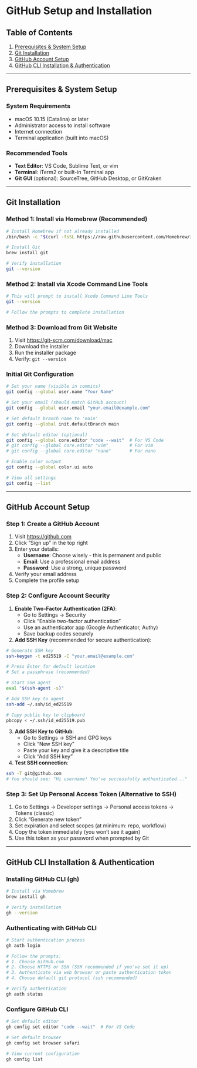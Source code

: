# GitHub Setup and Installation

## Table of Contents
1. [Prerequisites & System Setup](#prerequisites--system-setup)
2. [Git Installation](#git-installation)
3. [GitHub Account Setup](#github-account-setup)
4. [GitHub CLI Installation & Authentication](#github-cli-installation--authentication)

---

## Prerequisites & System Setup

### System Requirements
- macOS 10.15 (Catalina) or later
- Administrator access to install software
- Internet connection
- Terminal application (built into macOS)

### Recommended Tools
- **Text Editor**: VS Code, Sublime Text, or vim
- **Terminal**: iTerm2 or built-in Terminal app
- **Git GUI** (optional): SourceTree, GitHub Desktop, or GitKraken

---

## Git Installation

### Method 1: Install via Homebrew (Recommended)

```bash
# Install Homebrew if not already installed
/bin/bash -c "$(curl -fsSL https://raw.githubusercontent.com/Homebrew/install/HEAD/install.sh)"

# Install Git
brew install git

# Verify installation
git --version
```

### Method 2: Install via Xcode Command Line Tools

```bash
# This will prompt to install Xcode Command Line Tools
git --version

# Follow the prompts to complete installation
```

### Method 3: Download from Git Website

1. Visit [https://git-scm.com/download/mac](https://git-scm.com/download/mac)
2. Download the installer
3. Run the installer package
4. Verify: `git --version`

### Initial Git Configuration

```bash
# Set your name (visible in commits)
git config --global user.name "Your Name"

# Set your email (should match GitHub account)
git config --global user.email "your.email@example.com"

# Set default branch name to 'main'
git config --global init.defaultBranch main

# Set default editor (optional)
git config --global core.editor "code --wait"  # For VS Code
# git config --global core.editor "vim"        # For vim
# git config --global core.editor "nano"       # For nano

# Enable color output
git config --global color.ui auto

# View all settings
git config --list
```

---

## GitHub Account Setup

### Step 1: Create a GitHub Account

1. Visit [https://github.com](https://github.com)
2. Click "Sign up" in the top right
3. Enter your details:
   - **Username**: Choose wisely - this is permanent and public
   - **Email**: Use a professional email address
   - **Password**: Use a strong, unique password
4. Verify your email address
5. Complete the profile setup

### Step 2: Configure Account Security

1. **Enable Two-Factor Authentication (2FA)**:
   - Go to Settings → Security
   - Click "Enable two-factor authentication"
   - Use an authenticator app (Google Authenticator, Authy)
   - Save backup codes securely

2. **Add SSH Key** (recommended for secure authentication):

```bash
# Generate SSH key
ssh-keygen -t ed25519 -C "your.email@example.com"

# Press Enter for default location
# Set a passphrase (recommended)

# Start SSH agent
eval "$(ssh-agent -s)"

# Add SSH key to agent
ssh-add ~/.ssh/id_ed25519

# Copy public key to clipboard
pbcopy < ~/.ssh/id_ed25519.pub
```

3. **Add SSH Key to GitHub**:
   - Go to Settings → SSH and GPG keys
   - Click "New SSH key"
   - Paste your key and give it a descriptive title
   - Click "Add SSH key"

4. **Test SSH connection**:
```bash
ssh -T git@github.com
# You should see: "Hi username! You've successfully authenticated..."
```

### Step 3: Set Up Personal Access Token (Alternative to SSH)

1. Go to Settings → Developer settings → Personal access tokens → Tokens (classic)
2. Click "Generate new token"
3. Set expiration and select scopes (at minimum: repo, workflow)
4. Copy the token immediately (you won't see it again)
5. Use this token as your password when prompted by Git

---

## GitHub CLI Installation & Authentication

### Installing GitHub CLI (gh)

```bash
# Install via Homebrew
brew install gh

# Verify installation
gh --version
```

### Authenticating with GitHub CLI

```bash
# Start authentication process
gh auth login

# Follow the prompts:
# 1. Choose GitHub.com
# 2. Choose HTTPS or SSH (SSH recommended if you've set it up)
# 3. Authenticate via web browser or paste authentication token
# 4. Choose default git protocol (ssh recommended)

# Verify authentication
gh auth status
```

### Configure GitHub CLI

```bash
# Set default editor
gh config set editor "code --wait"  # For VS Code

# Set default browser
gh config set browser safari

# View current configuration
gh config list
```